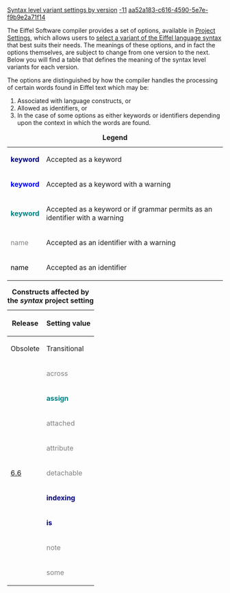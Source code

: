 [[Property:title|Syntax level variant settings by version]]
[[Property:weight|-11]]
[[Property:uuid|aa52a183-c616-4590-5e7e-f9b9e2a71f14]]
{{Beta}}


The Eiffel Software compiler provides a set of options, available in [[General Target Options|Project Settings]], which allows users to [[Setting the syntax variant|select a variant of the Eiffel language syntax]] that best suits their needs. The meanings of these options, and in fact the options themselves, are subject to change from one version to the next. Below you will find a table that defines the meaning of the syntax level variants for each version. 

The options are distinguished by how the compiler handles the processing of certain words found in Eiffel text which may be:
# Associated with language constructs, or 
# Allowed as identifiers, or
# In the case of some options as either keywords or identifiers depending upon the context in which the words are found.


{| border="1" style="float: right; border-collapse: collapse; border-style: solid;"
|+ '''Legend'''
| style="color: navy;" | '''keyword'''
| Accepted as a keyword
|-
| style="color: blue;" | '''keyword'''
| Accepted as a keyword with a warning
|-
| style="color: teal;" | '''keyword'''
| Accepted as a keyword or if grammar permits as an identifier with a warning
|-
| style="color: gray;" | name
| Accepted as an identifier with a warning
|-
| style="color: black;" | name
| Accepted as an identifier
|}

{| border="1" style="border-collapse: collapse; border-style: solid;"
|+ '''Constructs affected by the ''syntax'' project setting'''
! rowspan="2" style="valign: center;" | Release
! colspan="4" | Setting value
|-
! Obsolete !! Transitional !! Standard !! Provisional
|-
! rowspan="9" style="valign: center;" | [[Release notes for EiffelStudio 6.6 | 6.6]]
| style="color: gray;" | across
| style="color: gray;" | across
| style="color: gray;" | across
| style="color: teal;" | '''across'''
|-
| style="color: teal;" | '''assign'''
| style="color: teal;" | '''assign'''
| style="color: navy;" | '''assign'''
| style="color: teal;" | '''assign'''
|-
| style="color: gray;" | attached
| style="color: teal;" | '''attached'''
| style="color: navy;" | '''attached'''
| style="color: teal;" | '''attached'''
|-
| style="color: gray;" | attribute
| style="color: teal;" | '''attribute'''
| style="color: navy;" | '''attribute'''
| style="color: teal;" | '''attribute'''
|-
| style="color: gray;" | detachable
| style="color: teal;" | '''detachable'''
| style="color: navy;" | '''detachable'''
| style="color: teal;" | '''detachable'''
|-
| style="color: navy;" | '''indexing'''
| style="color: blue;" | '''indexing'''
| style="color: black;" | indexing
| style="color: black;" | indexing
|-
| style="color: navy;" | '''is'''
| style="color: blue;" | '''is'''
| style="color: black;" | is
| style="color: black;" | is
|-
| style="color: gray;" | note
| style="color: navy;" | '''note'''
| style="color: navy;" | '''note'''
| style="color: navy;" | '''note'''
|-
| style="color: gray;" | some
| style="color: gray;" | some
| style="color: gray;" | some
| style="color: teal;" | '''some'''
|}



